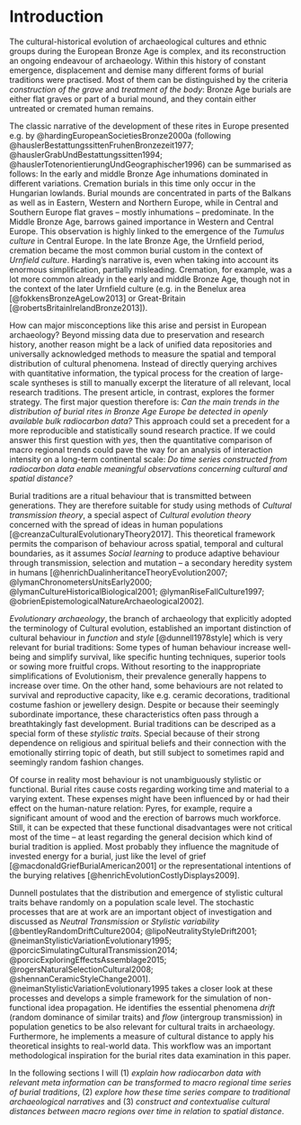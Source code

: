 # Introduction {#introduction}

The cultural-historical evolution of archaeological cultures and ethnic groups during the European Bronze Age is complex, and its reconstruction an ongoing endeavour of archaeology. Within this history of constant emergence, displacement and demise many different forms of burial traditions were practised. Most of them can be distinguished by the criteria *construction of the grave* and *treatment of the body*: Bronze Age burials are either flat graves or part of a burial mound, and they contain either untreated or cremated human remains. 

The classic narrative of the development of these rites in Europe presented e.g. by @hardingEuropeanSocietiesBronze2000a (following @hauslerBestattungssittenFruhenBronzezeit1977; @hauslerGrabUndBestattungssitten1994; @hauslerTotenorientierungUndGeographischer1996) can be summarised as follows: In the early and middle Bronze Age inhumations dominated in different variations. Cremation burials in this time only occur in the Hungarian lowlands. Burial mounds are concentrated in parts of the Balkans as well as in Eastern, Western and Northern Europe, while in Central and Southern Europe flat graves -- mostly inhumations -- predominate. In the Middle Bronze Age, barrows gained importance in Western and Central Europe. This observation is highly linked to the emergence of the *Tumulus culture* in Central Europe. In the late Bronze Age, the Urnfield period, cremation became the most common burial custom in the context of *Urnfield culture*. Harding's narrative is, even when taking into account its enormous simplification, partially misleading. Cremation, for example, was a lot more common already in the early and middle Bronze Age, though not in the context of the later Urnfield culture (e.g. in the Benelux area [@fokkensBronzeAgeLow2013] or Great-Britain [@robertsBritainIrelandBronze2013]).

How can major misconceptions like this arise and persist in European archaeology? Beyond missing data due to preservation and research history, another reason might be a lack of unified data repositories and universally acknowledged methods to measure the spatial and temporal distribution of cultural phenomena. Instead of directly querying archives with quantitative information, the typical process for the creation of large-scale syntheses is still to manually excerpt the literature of all relevant, local research traditions. The present article, in contrast, explores the former strategy. The first major question therefore is: *Can the main trends in the distribution of burial rites in Bronze Age Europe be detected in openly available bulk radiocarbon data?* This approach could set a precedent for a more reproducible and statistically sound research practice. If we could answer this first question with *yes*, then the quantitative comparison of macro regional trends could pave the way for an analysis of interaction intensity on a long-term continental scale: *Do time series constructed from radiocarbon data enable meaningful observations concerning cultural and spatial distance?*

Burial traditions are a ritual behaviour that is transmitted between generations. They are therefore suitable for study using methods of *Cultural transmission theory*, a special aspect of *Cultural evolution theory* concerned with the spread of ideas in human populations [@creanzaCulturalEvolutionaryTheory2017]. This theoretical framework permits the comparison of behaviour across spatial, temporal and cultural boundaries, as it assumes *Social learning* to produce adaptive behaviour through transmission, selection and mutation -- a secondary heredity system in humans [@henrichDualinheritanceTheoryEvolution2007; @lymanChronometersUnitsEarly2000; @lymanCultureHistoricalBiological2001; @lymanRiseFallCulture1997; @obrienEpistemologicalNatureArchaeological2002]. 

*Evolutionary archaeology*, the branch of archaeology that explicitly adopted the terminology of Cultural evolution, established an important distinction of cultural behaviour in *function* and *style* [@dunnell1978style] which is very relevant for burial traditions: Some types of human behaviour increase well-being and simplify survival, like specific hunting techniques, superior tools or sowing more fruitful crops. Without resorting to the inappropriate simplifications of Evolutionism, their prevalence generally happens to increase over time. On the other hand, some behaviours are not related to survival and reproductive capacity, like e.g. ceramic decorations, traditional costume fashion or jewellery design. Despite or because their seemingly subordinate importance, these characteristics often pass through a breathtakingly fast development. Burial traditions can be descriped as a special form of these *stylistic traits*. Special because of their strong dependence on religious and spiritual beliefs and their connection with the emotionally stirring topic of death, but still subject to sometimes rapid and seemingly random fashion changes. 

Of course in reality most behaviour is not unambiguously stylistic or functional. Burial rites cause costs regarding working time and material to a varying extent. These expenses might have been influenced by or had their effect on the human-nature relation: Pyres, for example, require a significant amount of wood and the erection of barrows much workforce. Still, it can be expected that these functional disadvantages were not critical most of the time -- at least regarding the general decision which kind of burial tradition is applied. Most probably they influence the magnitude of invested energy for a burial, just like the level of grief [@macdonaldGriefBurialAmerican2001] or the representational intentions of the burying relatives [@henrichEvolutionCostlyDisplays2009].

Dunnell postulates that the distribution and emergence of stylistic cultural traits behave randomly on a population scale level. The stochastic processes that are at work are an important object of investigation and discussed as *Neutral Transmission* or *Stylistic variability* [@bentleyRandomDriftCulture2004; @lipoNeutralityStyleDrift2001; @neimanStylisticVariationEvolutionary1995; @porcicSimulatingCulturalTransmission2014; @porcicExploringEffectsAssemblage2015; @rogersNaturalSelectionCultural2008; @shennanCeramicStyleChange2001]. @neimanStylisticVariationEvolutionary1995 takes a closer look at these processes and develops a simple framework for the simulation of non-functional idea propagation. He identifies the essential phenomena *drift* (random dominance of similar traits) and *flow* (intergroup transmission) in population genetics to be also relevant for cultural traits in archaeology. Furthermore, he implements a measure of cultural distance to apply his theoretical insights to real-world data. This workflow was an important methodological inspiration for the burial rites data examination in this paper.

In the following sections I will (1) *explain how radiocarbon data with relevant meta information can be transformed to macro regional time series of burial traditions*, (2) *explore how these time series compare to traditional archaeological narratives* and (3) *construct and contextualise cultural distances between macro regions over time in relation to spatial distance*.
